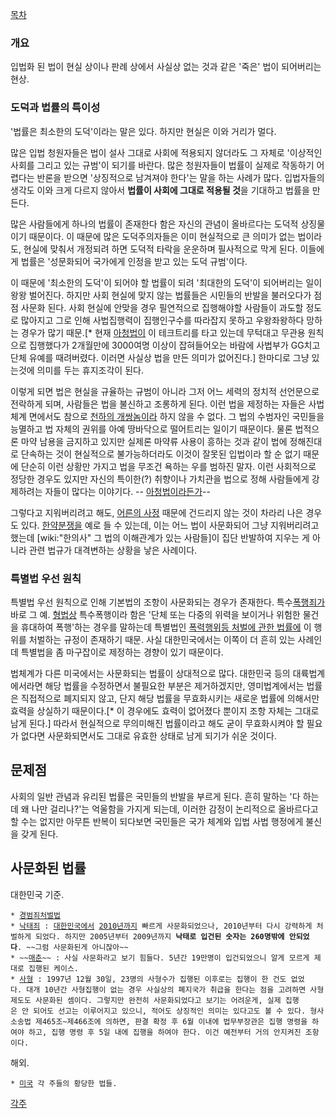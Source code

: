 [[목차]]
=== 개요 ===
입법화 된 법이 현실 상이나 판례 상에서 사실상 없는 것과 같은 '죽은' 법이 되어버리는 현상.

=== 도덕과 법률의 특이성 ===
'법률은 최소한의 도덕'이라는 말은 있다. 하지만 현실은 이와 거리가 멀다.

많은 입법 청원자들은 법이 설사 그대로 사회에 적용되지 않더라도 그 자체로 '이상적인 사회를 그리고 있는 규범'이 되기를 바란다. 많은 청원자들이 법률이 실제로 작동하기 어렵다는 반론을 받으면 '상징적으로 남겨져야 한다'는 말을 하는 사례가 많다. 입법자들의 생각도 이와 크게 다르지 않아서 '''법률이 사회에 그대로 적용될 것'''을 기대하고 법률을 만든다.

많은 사람들에게 하나의 법률이 존재한다 함은 자신의 관념이 올바르다는 도덕적 상징물이기 때문이다. 이 때문에 많은 도덕주의자들은 이미 현실적으로 큰 의미가 없는 법이라도, 현실에 맞춰서 개정되려 하면 도덕적 타락을 운운하며 필사적으로 막게 된다. 이들에게 법률은 '성문화되어 국가에게 인정을 받고 있는 도덕 규범'이다.

이 때문에 '최소한의 도덕'이 되어야 할 법률이 되려 '최대한의 도덕'이 되어버리는 일이 왕왕 벌어진다. 하지만 사회 현실에 맞지 않는 법률들은 시민들의 반발을 불러오다가 점점 사문화 된다. 사회 현실에 안맞을 경우 필연적으로 집행해야할 사람들이 과도할 정도로 많아지고 그로 인해 사법집행력이 집행인구수를 따라잡지 못하고 우왕좌왕하다 망하는 경우가 많기 때문.[* 현재 [[아청법]]이 이 테크트리를 타고 있는데 무턱대고 무관용 원칙으로 집행했다가 2개월만에 3000여명 이상이 잡혀들어오는 바람에 사법부가 GG치고 단체 유예를 때려버렸다. 이러면 사실상 법을 만든 의미가 없어진다.] 한마디로 그냥 있는것에 의미를 두는 휴지조각이 된다.

이렇게 되면 법은 현실을 규율하는 규범이 아니라 그저 어느 세력의 정치적 선언문으로 전락하게 되며, 사람들은 법을 불신하고 조롱하게 된다. 이런 법을 제정하는 자들은 사법체계 면에서도 참으로 [[천하의 개쌍놈]]이라 하지 않을 수 없다. 그 법의 수범자인 국민들을 능멸하고 법 자체의 권위를 아예 땅바닥으로 떨어트리는 일이기 때문이다. 물론 법적으론 마약 남용을 금지하고 있지만 실제론 마약류 사용이 흥하는 것과 같이 법에 정해진대로 단속하는 것이 현실적으로 불가능하더라도 이것이 잘못된 입법이라 할 순 없기 때문에 단순히 이런 상황만 가지고 법을 무조건 욕하는 우를 범하진 말자. 이런 사회적으로 정당한 경우도 있지만 자신의 특이한(?) 취향이나 가치관을  법으로 정해 사람들에게 강제하려는 자들이 많다는 이야기다. -- [[아청법]]이라든가--

그렇다고 지워버리려고 해도, [[어른의 사정]] 때문에 건드리지 않는 것이 차라리 나은 경우도 있다. [[한약분쟁]]을 예로 들 수 있는데, 이는 어느 법이 사문화되어 그냥 지워버리려고 했는데 [wiki:"한의사" 그 법의 이해관계가 있는 사람들]이 집단 반발하여 지우는 게 아니라 관련 법규가 대격변하는 상황을 낳은 사례이다.

=== 특별법 우선 원칙 ===
특별법 우선 원칙으로 인해 기본법의 조항이 사문화되는 경우가 존재한다. 특수[[폭행]]죄가 바로 그 예. [[형법]]상 특수폭행이라 함은 '단체 또는 다중의 위력을 보이거나 위험한 물건을 휴대하여 폭행'하는 경우를 말하는데 특별법인 [[폭력행위등 처벌에 관한 법률]]에 이 행위를 처벌하는 규정이 존재하기 때문. 사실 대한민국에서는 이쪽이 더 흔히 있는 사례인데 특별법을 좀 마구잡이로 제정하는 경향이 있기 때문이다.

법체계가 다른 미국에서는 사문화되는 법률이 상대적으로 많다. 대한민국 등의 대륙법계에서라면 해당 법률을 수정하면서 불필요한 부분은 제거하겠지만, 영미법계에서는 법률은 직접적으로 폐지되지 않고, 단지 해당 법률을 무효화시키는 새로운 법률에 의해서만 효력을 상실하기 때문이다.[* 이 경우에도 효력이 없어졌다 뿐이지 조항 자체는 그대로 남게 된다.] 따라서 현실적으로 무의미해진 법률이라고 해도 굳이 무효화시켜야 할 필요가 없다면 사문화되면서도 그대로 유효한 상태로 남게 되기가 쉬운 것이다. 

== 문제점 ==
사회의 일반 관념과 유리된 법률은 국민들의 반발을 부르게 된다. 흔히 말하는 '다 하는데 왜 나만 걸리나?'는 억울함을 가지게 되는데, 이러한 감정이 논리적으로 올바르다고 할 수는 없지만 아무튼 반복이 되다보면 국민들은 국가 체계와 입법 사법 행정에게 불신을 갖게 된다.

== 사문화된 법률 ==
대한민국 기준.
 * [[경범죄처벌법]]
 * [[낙태죄]] : [[대한민국]]에서 [[2010년]]까지 빠르게 사문화되었으나, 2010년부터 다시 강력하게 처벌하게 되었다. 하지만 2005년부터 2009년까지 '''낙태로 입건된 숫자는 260명밖에 안되었다'''. ~~그럼 사문화된게 아니잖아~~
 * ~~[[매춘]]~~ : 사실 사문화라고 보기 힘들다. 5년간 19만명이 입건되었으니 알게 모르게 제대로 집행된 케이스.
 * [[사형]] : 1997년 12월 30일, 23명의 사형수가 집행된 이후로는 집행이 한 건도 없었다. 대개 10년간 사형집행이 없는 경우 사실상의 폐지국가 취급을 한다는 점을 고려하면 사형제도도 사문화된 셈이다. 그렇지만 완전히 사문화되었다고 보기는 어려운게, 실제 집행은 안 되어도 선고는 이루어지고 있으니, 적어도 상징적인 의미는 있다고도 볼 수 있다. 형사소송법 제465조~제466조에 의하면, 판결 확정 후 6월 이내에 법무부장관은 집행 명령을 하여야 하고, 집행 명령 후 5일 내에 집행을 하여야 한다. 이건 예전부터 거의 안지켜진 조항이다.

해외.
 * [[미국]] 각 주들의 황당한 법들.

[[각주]]
